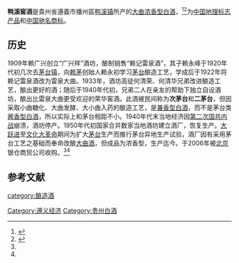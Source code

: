 '''鸭溪窖酒'''是貴州省遵義市播州區[[鸭溪镇|鸭溪镇]]所产的[[大曲|大曲]][[浓香型白酒|浓香型白酒]]，<ref name=h3>{{cite web|url=http://biz.qsbjm.com/yd/2020/0618/1000323487.html |title=甲子窖|language=Zh-hans|accessdate=2020年6月18日}}</ref><ref name=h4>{{cite web|url= https://k.sina.cn/article_1655444627_62ac1493020019wvq.html |title=贵州鸭溪酒业公司今年计划扩招|language=Zh-hans|accessdate=2020年6月1日}}</ref>为[[中国地理标志产品|中国地理标志产品]]和[[中国驰名商标|中国驰名商标]]。

==历史==
1909年赖广兴创立“广兴祥”酒坊，酿制销售“赖记雷泉酒”，其子赖永峰于1920年代初几次去[[茅台镇|茅台镇]]，向[[赖永初酒|赖茅]]创始人赖永初学习[[茅台|茅台]]酿造工艺，学成后于1922年将赖记雷泉酒改为雷泉大曲。1933年，酒坊高徒何清荣、何清华兄弟改进酿造工艺，酿出更好的酒；随后于1940年代初，兄弟二人在亲友的帮助下独立自设酒坊，酿出比雷泉大曲更受欢迎的荣华窖酒。此酒被民间称为'''次茅台'''和'''二茅台'''，但因采取小曲糖化、大曲发酵、大小曲入药的酿造工艺，是[[兼香型白酒|兼香型白酒]]，而不是茅台类[[酱香型白酒|酱香型白酒]]，所以实际上和茅台相距不小。1940年代末当地经济因[[第二次国共内战|第二次国共内战]]崩溃，酒坊停产。1950年代初国家合并数家当地酒坊建立酒厂，恢复生产。[[大跃进|大跃进]]至[[文化大革命|文化大革命]]期间为扩大[[茅台|茅台]]生产而推行茅台异地生产试验，酒厂因有采用茅台工艺之基础而奉命改酿[[大曲酒|大曲酒]]，但成品为浓香型，生产迄今。于2006年被[[北京|北京]]银仓商贸公司收购。<ref name="h3" /><ref name="h4" />

==参考文献==
{{reflist}}
{{饮料小作品}}
{{中華酒文化}}

[[category:酿造酒|category:酿造酒]]
[[Category:遵义经济|Category:遵义经济]]
[[Category:贵州白酒|Category:贵州白酒]]